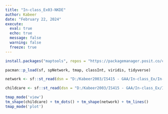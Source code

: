 ```yaml
---
title: "In-class_Ex03-NKDE"
author: Kabeer
date: "February 22, 2024"
execute: 
  eval: true
  echo: true
  message: false
  warning: false
  freeze: true
---
```


```r
install.packages("maptools", repos = "https://packagemanager.posit.co/cran/2023-10-13")

pacman::p_load(sf, spNetwork, tmap, classInt, viridis, tidyverse)
```

```r
network <- sf::st_read(dsn = "D:/Kabeer2003/IS415 - GAA/In-class_Ex/In-class_Ex03/data/data/geospatial", layer = "Punggol_St") 

childcare <- sf::st_read(dsn = "D:/Kabeer2003/IS415 - GAA/In-class_Ex/In-class_Ex03/data/data/geospatial", layer = "Punggol_CC")
```

```r
tmap_mode('view')
tm_shape(childcare) + tm_dots() + tm_shape(network) + tm_lines()
tmap_mode('plot')
```

```r

```